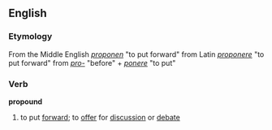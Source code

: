== English ==
=== Etymology ===
From the Middle English ''[[proponen]]'' "to put forward" from Latin ''[[proponere]]'' "to put forward" from ''[[pro-]]'' "before" + ''[[ponere]]'' "to put"

=== Verb ===
'''propound'''
# to put [[forward]]; to [[offer]] for [[discussion]] or [[debate]]